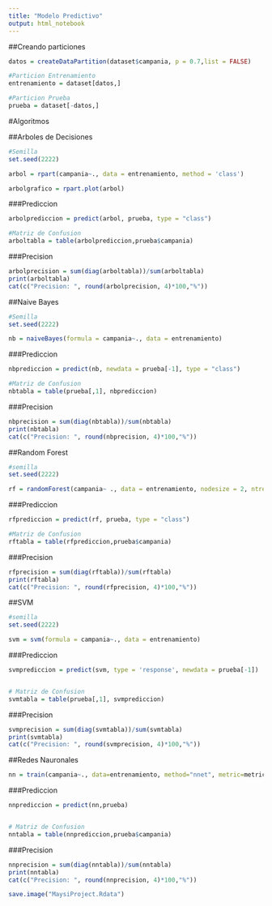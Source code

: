 ---
title: "Modelo Predictivo"
output: html_notebook
---

##Creando particiones
```{r}
datos = createDataPartition(dataset$campania, p = 0.7,list = FALSE)

#Particion Entrenamiento
entrenamiento = dataset[datos,]

#Particion Prueba
prueba = dataset[-datos,]
```

#Algoritmos

##Arboles de Decisiones
```{r}
#Semilla
set.seed(2222)

arbol = rpart(campania~., data = entrenamiento, method = 'class')

arbolgrafico = rpart.plot(arbol)
```

###Prediccion
```{r}
arbolprediccion = predict(arbol, prueba, type = "class")

#Matriz de Confusion
arboltabla = table(arbolprediccion,prueba$campania)
```

###Precision
```{r}
arbolprecision = sum(diag(arboltabla))/sum(arboltabla)
print(arboltabla)
cat(c("Precision: ", round(arbolprecision, 4)*100,"%"))
```

##Naive Bayes
```{r}
#Semilla
set.seed(2222)

nb = naiveBayes(formula = campania~., data = entrenamiento)
```

###Prediccion
```{r}
nbprediccion = predict(nb, newdata = prueba[-1], type = "class")

#Matriz de Confusion
nbtabla = table(prueba[,1], nbprediccion)
```

###Precision
```{r}
nbprecision = sum(diag(nbtabla))/sum(nbtabla)
print(nbtabla)
cat(c("Precision: ", round(nbprecision, 4)*100,"%"))
```

##Random Forest
```{r}
#semilla
set.seed(2222)

rf = randomForest(campania~ ., data = entrenamiento, nodesize = 2, ntree = 100)
```

###Prediccion
```{r}
rfprediccion = predict(rf, prueba, type = "class")

#Matriz de Confusion
rftabla = table(rfprediccion,prueba$campania)
```

###Precision
```{r}
rfprecision = sum(diag(rftabla))/sum(rftabla)
print(rftabla)
cat(c("Precision: ", round(rfprecision, 4)*100,"%"))
```

##SVM
```{r}
#semilla
set.seed(2222)

svm = svm(formula = campania~., data = entrenamiento)
```

###Prediccion
```{r}
svmprediccion = predict(svm, type = 'response', newdata = prueba[-1])


# Matriz de Confusion
svmtabla = table(prueba[,1], svmprediccion)
```

###Precision
```{r}
svmprecision = sum(diag(svmtabla))/sum(svmtabla)
print(svmtabla)
cat(c("Precision: ", round(svmprecision, 4)*100,"%"))
```

##Redes Nauronales
```{r}
nn = train(campania~., data=entrenamiento, method="nnet", metric=metric, trControl=control,hidden=c(5,10,15,20,25))
```

###Prediccion
```{r}
nnprediccion = predict(nn,prueba)


# Matriz de Confusion
nntabla = table(nnprediccion,prueba$campania)
```

###Precision
```{r}
nnprecision = sum(diag(nntabla))/sum(nntabla)
print(nntabla)
cat(c("Precision: ", round(nnprecision, 4)*100,"%"))
```

```{r}
save.image("MaysiProject.Rdata")
```









